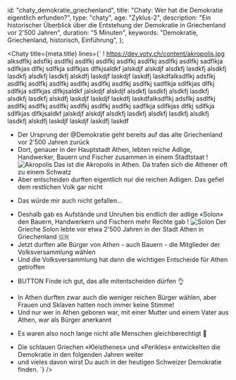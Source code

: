 
  id: "chaty_demokratie_griechenland",
  title: "Chaty: Wer hat die Demokratie eigentlich erfunden?",
  type: "chaty",
  age: "Zyklus-2",
  description:
    "Ein historischer Überblick über die Entstehung der Demokratie in Griechenland vor 2'500 Jahren",
  duration: "5 Minuten",
  keywords: "Demokratie, Griechenland, historisch, Einführung",
};

<Chaty
  title={meta.title}
  lines={`
! https://dev.voty.ch/content/akropolis.jpg alksdflkj adsflkj asdlfkj asdlfkj asdlfkj asdlfkj asdlfkj asdlfkj asdlfkj sadflkja sdlfkjas dlfkj sdlfkja sdlfkjas dlfkjsaldkf jalskdjf alskdjf alsdkfj lasdkfj alsdkfj lasdkfj alsdkfj lasdkfj alskdfj laskdjf laskdjf laskdfj laskdfalksdflkj adsflkj asdlfkj asdlfkj asdlfkj asdlfkj asdlfkj asdlfkj asdlfkj sadflkja sdlfkjas dlfkj sdlfkja sdlfkjas dlfkjsaldkf jalskdjf alskdjf alsdkfj lasdkfj alsdkfj lasdkfj alsdkfj lasdkfj alskdfj laskdjf laskdjf laskdfj laskdfalksdflkj adsflkj asdlfkj asdlfkj asdlfkj asdlfkj asdlfkj asdlfkj asdlfkj sadflkja sdlfkjas dlfkj sdlfkja sdlfkjas dlfkjsaldkf jalskdjf alskdjf alsdkfj lasdkfj alsdkfj lasdkfj alsdkfj lasdkfj alskdfj laskdjf laskdjf laskdfj laskdf
- Der Ursprung der @Demokratie geht bereits auf das alte Griechenland vor 2'500 Jahren zurück
- Dort, genauer in der Hauptstadt Athen, lebten reiche Adlige, Handwerker, Bauern und Fischer zusammen in einem Stadtstaat
! ![Akropolis](/content/akropolis.jpg)
  Das ist die Akropolis in Athen. Da trafen sich die Athener oft zu einem Schwatz
- Aber entscheiden durften eigentlich nur die reichen Adligen. Das gefiel dem restlichen Volk gar nicht
* Das würde mir auch nicht gefallen...
- Deshalb gab es Aufstände und Unruhen bis endlich der adlige «Solon» den Bauern, Handwerkern und Fischern mehr Rechte gab
! ![Solon](/content/solon.jpg)
  Der Grieche Solon lebte vor etwa 2'500 Jahren in der Stadt Athen in Griechenland 🇬🇷
- Jetzt durften alle Bürger von Athen - auch Bauern - die Mitglieder der Volksversammlung wählen
- Und die Volksversammlung hat dann die wichtigen Entscheide für Athen getroffen
* BUTTON Finde ich gut, das alle mitentscheiden dürfen 👌
- In Athen durften zwar auch die weniger reichen Bürger wählen, aber Frauen und Sklaven hatten noch immer keine Stimme!
- Und nur wer in Athen geboren war, mit einer Mutter und einem Vater aus Athen, war als Bürger anerkannt
* Es waren also noch lange nicht alle Menschen gleichberechtigt 🤨
- Die schlauen Griechen «Kleisthenes» und «Perikles» entwickelten die Demokratie in den folgenden Jahren weiter
- und vieles davon wirst Du auch in der heutigen Schweizer Demokratie finden.
`}
/>
